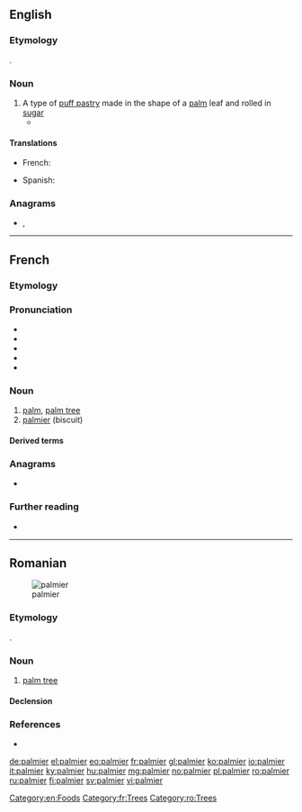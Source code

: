 ==English==

===Etymology===
{{borrowing|en|fr|palmier||palm tree}}.

===Noun===
{{en-noun}}

# A type of [[puff pastry]] made in the shape of a [[palm]] leaf and rolled in [[sugar]]
#* {{quote-journal|2007|January 30|Lily Koppel|In a Bakery Window, Shades of Miss Havisham|New York Times|url=http://www.nytimes.com/2007/01/30/nyregion/30ink.html
|passage=Glass cases are filled with a pastel field of pink sweet buns, glossy guava-oozing pastries and their vanilla custard cousins, crispy, heart-shaped orejas (elephant ears, or, at French bakeries, '''palmiers'''), and conchas (shells).}}

====Translations====
{{trans-top|puff pastry}}
* French: {{t+|fr|palmier|m}}
{{trans-mid}}
* Spanish: {{t+|es|palmera|f}}
{{trans-bottom}}

===Anagrams===
* {{l|en|impaler}}, {{l|en|lempira}}

[[Category:en:Foods]]

----

==French==

===Etymology===
{{suffix|fr|palme|ier}}

===Pronunciation===
* {{IPA|/pal.mje/|lang=fr}}
* {{audio|Fr-palmier.ogg|Audio (France, Paris)|lang=fr}}
* {{rhymes|je|lang=fr}}
* {{homophones|palmiers|lang=fr}}
* {{hyphenation|pal|mier|lang=fr}}

===Noun===
{{fr-noun|m}}

# [[palm]], [[palm tree]]
# [[#English|palmier]] (biscuit)

====Derived terms====
{{der3|lang=fr|{{l|fr|palmeraie||palm grove}}
|{{l|fr|palmier à huile||oil palm}}
|{{l|fr|palmier à sucre}}
|{{l|fr|palmier-dattier}}
|{{l|fr|palmier de Bismarck}}
|{{l|fr|palmier de Chine}}
|{{l|fr|palmier de Madagascar}}
|{{l|fr|palmier des Everglades||Everglades palm}}
|{{l|fr|palmier rônier}}}}

===Anagrams===
* {{l|fr|emplira}}

===Further reading===
* {{R:TLFi}}

[[Category:fr:Trees]]

----

==Romanian==
[[Image:Cocotier-vignette.jpg|thumb|palmier]]

===Etymology===
{{borrowing|ro|fr|palmier||palm tree}}.

===Noun===
{{ro-noun|m|i}}

# [[palm tree]]

====Declension====
{{ro-noun-m}}

===References===
* {{R:DEX}}

[[Category:ro:Trees]]

[[de:palmier]]
[[el:palmier]]
[[eo:palmier]]
[[fr:palmier]]
[[gl:palmier]]
[[ko:palmier]]
[[io:palmier]]
[[it:palmier]]
[[ky:palmier]]
[[hu:palmier]]
[[mg:palmier]]
[[no:palmier]]
[[pl:palmier]]
[[ro:palmier]]
[[ru:palmier]]
[[fi:palmier]]
[[sv:palmier]]
[[vi:palmier]]